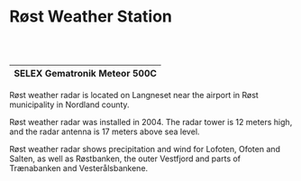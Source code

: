 # Røst Weather Station

<br></br>

| SELEX Gematronik Meteor 500C |
| ---------------------------- |

Røst weather radar is located on Langneset near the airport in Røst municipality in Nordland county.

Røst weather radar was installed in 2004. The radar tower is 12 meters high, and the radar antenna is 17 meters above sea level.

Røst weather radar shows precipitation and wind for Lofoten, Ofoten and Salten, as well as Røstbanken, the outer Vestfjord and parts of Trænabanken and Vesterålsbankene.
